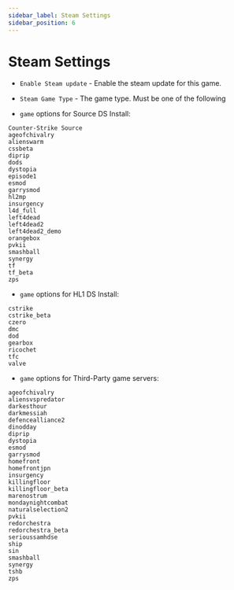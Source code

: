 ```yaml
---
sidebar_label: Steam Settings
sidebar_position: 6
---
```


# Steam Settings

- `Enable Steam update` - Enable the steam update for this game.
- `Steam Game Type` - The game type. Must be one of the following

- `game` options for Source DS Install:

```
Counter-Strike Source
ageofchivalry
alienswarm
cssbeta
diprip
dods
dystopia
episode1
esmod
garrysmod
hl2mp
insurgency
l4d_full
left4dead
left4dead2
left4dead2_demo
orangebox
pvkii
smashball
synergy
tf
tf_beta
zps
```

- `game` options for HL1 DS Install:

```
cstrike
cstrike_beta
czero
dmc
dod
gearbox
ricochet
tfc
valve
```

- `game` options for Third-Party game servers:

```
ageofchivalry
aliensvspredator
darkesthour
darkmessiah
defencealliance2
dinodday
diprip
dystopia
esmod
garrysmod
homefront
homefrontjpn
insurgency
killingfloor
killingfloor_beta
marenostrum
mondaynightcombat
naturalselection2
pvkii
redorchestra
redorchestra_beta
serioussamhdse
ship
sin
smashball
synergy
tshb
zps
```
